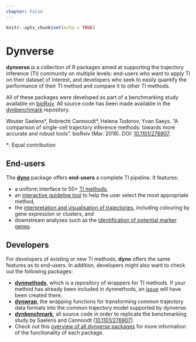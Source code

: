```yaml
---
chapter: False
---
```


```r
knitr::opts_chunk$set(echo = TRUE)
```

# Dynverse

**dynverse** is a collection of R packages aimed at supporting the trajectory inference (TI) community on multiple levels: end-users who want to apply TI on their dataset of interest, and developers who seek to easily quantify the performance of their TI method and compare it to other TI methods.

All of these packages were developed as part of a benchmarking study available on [bioRxiv](https://doi.org/10.1101/276907). All source code has been made available in the [dynbenchmark](https://github.com/dynverse/dynbenchmark) repository.

Wouter Saelens\*, Robrecht Cannoodt\*, Helena Todorov, Yvan Saeys. “A comparison of single-cell trajectory inference methods: towards more accurate and robust tools”. bioRxiv (Mar. 2018). DOI: [10.1101/276907](https://doi.org/10.1101/276907).

\*: Equal contribution

## End-users
The **[dyno](https://github.com/dynverse/dyno)** package offers **end-users** a complete TI pipeline. It features:

* a uniform interface to 50+ [TI methods](https://github.com/dynverse/dynmethods#list-of-included-methods),
* an [interactive guideline tool](https://github.com/dynverse/dyno#selecting-the-most-optimal-ti-methods) to help the user select the most appropriate method, 
* the [interpretation and visualisation of trajectories](https://github.com/dynverse/dyno#plotting-the-trajectory), including colouring by gene expression or clusters, and
* downstream analyses such as the [identification of potential marker genes](https://github.com/dynverse/dyno#plotting-relevant-features).

## Developers
For developers of existing or new TI methods, **dyno** offers the same features as to end-users. In addition, developers might also want to check out the following packages:

* **[dynmethods](https://github.com/dynverse/dynmethods)**, which is a repository of wrappers for TI methods. If your method has already been included in dynmethods, an [issue](https://github.com/dynverse/dynmethods/issues) will have been created there. 
* **[dynwrap](https://github.com/dynverse/dynwrap)**, the wrapping functions for transforming common trajectory data formats into the common trajectory model supported by dynverse.
* **[dynbenchmark](https://github.com/dynverse/dynbenchmark)**, all source code in order to replicate the benchmarking study by Saelens and Cannoodt ([10.1101/276907](https://doi.org/10.1101/276907)).
* Check out this [overview of all dynverse packages](overview.md) for more information of the functionality of each package.


